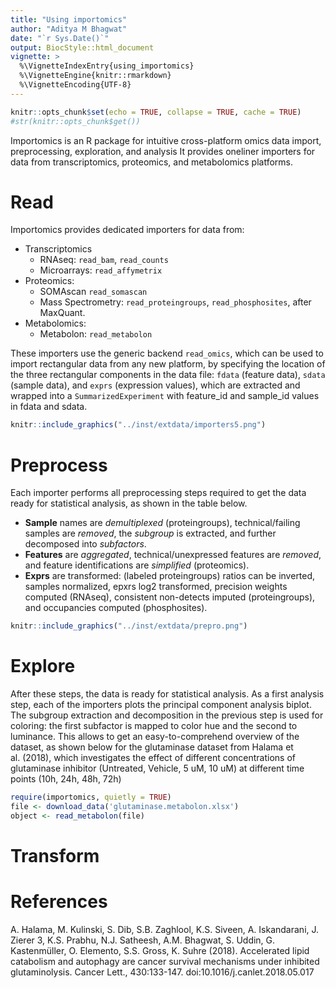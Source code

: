 ```yaml
---
title: "Using importomics"
author: "Aditya M Bhagwat"
date: "`r Sys.Date()`"
output: BiocStyle::html_document
vignette: >
  %\VignetteIndexEntry{using_importomics}
  %\VignetteEngine{knitr::rmarkdown}
  %\VignetteEncoding{UTF-8}
---
```


```r
knitr::opts_chunk$set(echo = TRUE, collapse = TRUE, cache = TRUE)
#str(knitr::opts_chunk$get())
```

<!-- ![](../inst/extdata/readme.png) -->
Importomics is an R package for intuitive cross-platform omics data import, preprocessing, exploration, and analysis
It provides oneliner importers for data from transcriptomics, proteomics, and metabolomics platforms.


# Read

Importomics provides dedicated importers for data from:

* Transcriptomics
    - RNAseq:      `read_bam`, `read_counts` 
    - Microarrays: `read_affymetrix`
* Proteomics: 
    - SOMAscan `read_somascan`
    - Mass Spectrometry: `read_proteingroups`, `read_phosphosites`, after MaxQuant.
* Metabolomics: 
    - Metabolon: `read_metabolon`
  
These importers use the generic backend `read_omics`, which can be used to import rectangular data from any new platform, by specifying the location of the three rectangular components in the data file: `fdata` (feature data), `sdata` (sample data), and `exprs` (expression values), which are extracted and wrapped into a `SummarizedExperiment` with feature_id and sample_id values in fdata and sdata.


```r
knitr::include_graphics("../inst/extdata/importers5.png")
```

# Preprocess

Each importer performs all preprocessing steps required to get the data ready for statistical analysis, as shown in the table below.  

* **Sample** names are *demultiplexed* (proteingroups), technical/failing samples are *removed*, the *subgroup* is extracted, and further decomposed into *subfactors*.  
* **Features** are *aggregated*, technical/unexpressed features are *removed*, and feature identifications are *simplified* (proteomics).
* **Exprs** are transformed: (labeled proteingroups) ratios can be inverted, samples normalized, epxrs log2 transformed, precision weights computed (RNAseq), consistent non-detects imputed (proteingroups), and occupancies computed (phosphosites).


```r
knitr::include_graphics("../inst/extdata/prepro.png")
```

# Explore

After these steps, the data is ready for statistical analysis. As a first analysis step, each of the importers plots the  principal component analysis biplot. The subgroup extraction and decomposition in the previous step is used for coloring: the first subfactor is mapped to color hue and the second to luminance. This allows to get an easy-to-comprehend overview of the dataset, as shown below for the glutaminase dataset from Halama et al. (2018), which investigates the effect of different concentrations of glutaminase inhibitor (Untreated, Vehicle, 5 uM, 10 uM) at different time points (10h, 24h, 48h, 72h)


```r
require(importomics, quietly = TRUE)
file <- download_data('glutaminase.metabolon.xlsx')
object <- read_metabolon(file) 
```

# Transform 



# References

A. Halama, M. Kulinski, S. Dib, S.B. Zaghlool, K.S. Siveen, A. Iskandarani, J. Zierer 3, K.S. Prabhu, N.J. Satheesh, A.M. Bhagwat, S. Uddin, G. Kastenmüller, O. Elemento, S.S. Gross, K. Suhre (2018). Accelerated lipid catabolism and autophagy are cancer survival mechanisms under inhibited glutaminolysis. Cancer Lett., 430:133-147. doi:10.1016/j.canlet.2018.05.017










